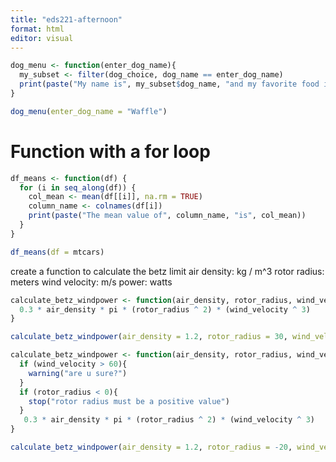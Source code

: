 ```yaml
---
title: "eds221-afternoon"
format: html
editor: visual
---
```



```r
dog_menu <- function(enter_dog_name){
  my_subset <- filter(dog_choice, dog_name == enter_dog_name)
  print(paste("My name is", my_subset$dog_name, "and my favorite food is", my_subset$food))
}
```
```r
dog_menu(enter_dog_name = "Waffle")
```

# Function with a for loop 

```r
df_means <- function(df) {
  for (i in seq_along(df)) {
    col_mean <- mean(df[[i]], na.rm = TRUE)
    column_name <- colnames(df[i])
    print(paste("The mean value of", column_name, "is", col_mean))
  }
}
```
```r
df_means(df = mtcars)
```

create a function to calculate the betz limit 
air density: kg / m^3 
rotor radius: meters 
wind velocity: m/s 
power: watts 

```r
calculate_betz_windpower <- function(air_density, rotor_radius, wind_velocity){
  0.3 * air_density * pi * (rotor_radius ^ 2) * (wind_velocity ^ 3)
}
```
```r
calculate_betz_windpower(air_density = 1.2, rotor_radius = 30, wind_velocity = 50)
```

```r
calculate_betz_windpower <- function(air_density, rotor_radius, wind_velocity){
  if (wind_velocity > 60){
    warning("are u sure?")
  }
  if (rotor_radius < 0){
    stop("rotor radius must be a positive value")
  }
   0.3 * air_density * pi * (rotor_radius ^ 2) * (wind_velocity ^ 3)
}
```

```r
calculate_betz_windpower(air_density = 1.2, rotor_radius = -20, wind_velocity = 1060)

```



